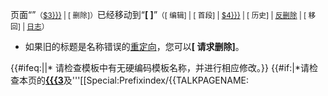 <div class="plainlinks"><div class="mw-message-box mw-message-box-success">{{tick}} 页面“'''{{noredirect|{{{3|$3}}}}}'''”<small>（[[Special:WhatLinksHere/{{{3|$3}}}]] | <span id="specialDeleteLink">[{{fullurl:{{{3|$3}}}|action=delete}} 删除]</span>）</small>已经移动到“'''[{{fullurl:{{{4|$4}}}}} {{{4|$4}}}]'''”<small>（[{{fullurl:{{{4|$4}}}|action=edit}} 编辑] | [{{fullurl:{{{4|$4}}}|action=edit&section=0}} 首段] | [[Special:WhatLinksHere/{{{4|$4}}}]] | [{{fullurl:{{{4|$4}}}|action=history}} 历史] | [[Special:Undelete/$4|反删除]] | [{{fullurl:Special:Movepage|wpOldTitle={{urlencode:{{{4|$4}}}}}&wpNewTitle={{urlencode:{{{3|$3}}}}}&wpReason=回退该移动&wpMovetalk=1}} 移回] | [[Special:Log/move|日志]]）</small></div>
{{fmbox
|type=system
|image=[[File:Ambox_warning_orange.svg|35px]]
|text=
请在移动后作出以下'''清理'''：
*如果有[[Wikipedia:合理使用|合理使用图像]]在本页，更新[[Wikipedia:合理使用依据指引|合理使用的理由]]中的页面名称。
* [{{fullurl:Special:WhatLinksHere/{{{3|$3}}}|hidelinks=1&hidetrans=1}} 请检查]旧标题的[[Special:Whatlinkshere/{{{3|$3}}}]]，以确认是否还存在双重重定向。[[Wikipedia:Bots|机械人]]稍后会修复错误的重定向。您亦可以使用以下代码作出修复以取代旧的重定向：
*: <code>{{#tag:nowiki|#REDIRECT [[{{{4|$4}}}]]}}</code>
*如果旧的标题是名称错误的[[WP:R|重定向]]，您可以'''[{{fullurl:{{{3|$3}}}|action=edit&editintro=template:editintro/db-r3&preview=no}} 请求删除]'''。
{{#ifeq:{{NAMESPACE}}|{{ns:10}}|* 请检查模板中有无硬编码模板名称，并进行相应修改。}}
{{#if:{{ns has subpages}}|*请检查本页的'''[[Special:Prefixindex/{{FULLROOTPAGENAME|{{{3]]'''及'''[[Special:Prefixindex/{{TALKPAGENAME:{{FULLROOTPAGENAME|{{{3]]'''是否需要移动。}}
}}
</div>